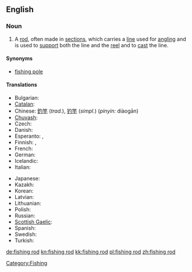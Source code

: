 ==English==
{{wikipedia}}

===Noun===
{{en-noun|sg=[[fishing]] [[rod]]}}

# A [[rod]], often made in [[sections]], which carries a [[line]] used for [[angling]] and is used to [[support]] both the line and the [[reel]] and to [[cast]] the line.

====Synonyms====
* [[fishing pole]]

====Translations====
{{trans-top|rod used for angling}}
* Bulgarian: {{t|bg|въдица|f|tr=vǎdica}}
* [[Catalan]]: {{t+|ca|canya de pescar|f}}
* Chinese: [[釣竿]] (''trad.''), [[钓竿]] (''simpl.'') (''pinyin:'' diàogān)
* [[Chuvash]]: {{tø|cv|вăлта|sc=Cyrl|xs=Chuvash}}
* Czech: {{t-|cs|rybářský prut|m}}
* Danish: {{t+|da|fiskestang|c}}
* Esperanto: {{t|eo|fiŝkaptado vergo |xs=Esperanto}},  {{t-|eo|fiŝvergo|xs=Esperanto}}
* Finnish: {{t-|fi|onkivapa}}, {{t+|fi|vapa}}
* French: {{t+|fr|canne à pêche|f}}
* German: {{t+|de|Angelrute|f}}
* Icelandic: {{t+|is|veiðistöng|f}}
* Italian: {{t-|it|canna da pesca|f}}
{{trans-mid}}
* Japanese: {{t-|ja|釣り竿|tr=tsurizao}}
* Kazakh: {{t|kk|қармақ |tr=qarmaq|sc=Cyrl|xs=Kazakh}}
* Korean: {{t+|ko|낚싯대|sc=Hang}}
* Latvian: {{t|lv|makšķere|f}}
* Lithuanian: {{t+|lt|meškerė|xs=Lithuanian}}
* Polish: {{t+|pl|wędka|f}}
* Russian: {{t+|ru|удочка}}
* [[Scottish Gaelic]]: {{t-|gd|slat-iasgaich|f|xs=Scottish Gaelic}}
* Spanish: {{t+|es|caña de pesca|f}}
* Swedish: {{t+|sv|fiskespö|c}}
* Turkish: {{t|tr|olta}}
{{trans-bottom}}

[[Category:Fishing]]

[[de:fishing rod]]
[[kn:fishing rod]]
[[kk:fishing rod]]
[[pl:fishing rod]]
[[zh:fishing rod]]
